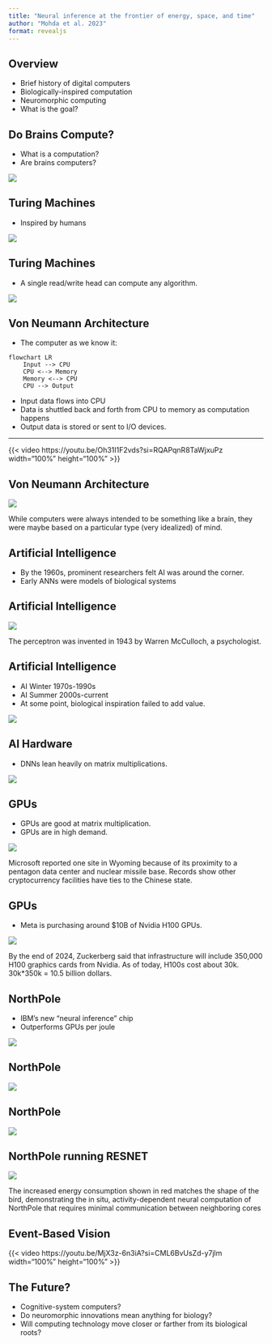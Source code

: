 ```yaml
---
title: "Neural inference at the frontier of energy, space, and time"
author: "Mohda et al. 2023"
format: revealjs
---
```


## Overview
- Brief history of digital computers
- Biologically-inspired computation
- Neuromorphic computing
- What is the goal?

## Do Brains Compute?
- What is a computation?
- Are brains computers?

![](spike_excite_snnTorch.gif)

## Turing Machines
- Inspired by humans

![](human_computers.jpg)

## Turing Machines
- A single read/write head can compute any algorithm.

![](Turing_Machine_Model_Davey_2012.jpg)

## Von Neumann Architecture
- The computer as we know it:
```mermaid
flowchart LR
    Input --> CPU
    CPU <--> Memory
    Memory <--> CPU
    CPU --> Output
```

- Input data flows into CPU 
- Data is shuttled back and forth from CPU to memory as computation happens 
- Output data is stored or sent to I/O devices.

---

{{< video https://youtu.be/Oh31I1F2vds?si=RQAPqnR8TaWjxuPz width="100%" height="100%" >}}

## Von Neumann Architecture
![](computer_system_bus.png)

:::{.notes}
While computers were always intended to be something like a brain, they were maybe based on a particular type (very idealized) of mind.
:::

## Artificial Intelligence
- By the 1960s, prominent researchers felt AI was around the corner.
- Early ANNs were models of biological systems

## Artificial Intelligence

![](perceptron_schematic_big.png)

:::{.notes}
The perceptron was invented in 1943 by Warren McCulloch, a psychologist.
:::

## Artificial Intelligence
- AI Winter 1970s-1990s
- AI Summer 2000s-current
- At some point, biological inspiration failed to add value.

![](perceptron_simple.png)

## AI Hardware
- DNNs lean heavily on matrix multiplications.

![](ann.png)

## GPUs
- GPUs are good at matrix multiplication.
- GPUs are in high demand.

![](wyoming_bitcoin_mine.png)

:::{.notes}
Microsoft reported one site in Wyoming because of its proximity to a pentagon data center and nuclear missile base. Records show other cryptocurrency facilities have ties to the Chinese state.
:::

## GPUs
- Meta is purchasing around $10B of Nvidia H100 GPUs.


![](h100.png)

:::{.notes}
By the end of 2024, Zuckerberg said that infrastructure will include 350,000 H100 graphics cards from Nvidia. As of today, H100s cost about 30k. 30k*350k = 10.5 billion dollars.
:::

## NorthPole
- IBM's new "neural inference" chip
- Outperforms GPUs per joule

![](northpole_frames_per_joule.png)

## NorthPole

![](gpu_cpu_northpole.png)


## NorthPole

![](northpole-arch.png)

## NorthPole running RESNET

![](northpole_resnet.png)

:::{.notes}
The increased energy consumption shown in red matches the shape of the bird,
demonstrating the in situ, activity-dependent neural computation of NorthPole that requires minimal
communication between neighboring cores
:::

## Event-Based Vision

{{< video https://youtu.be/MjX3z-6n3iA?si=CML6BvUsZd-y7jlm width="100%" height="100%" >}}

## The Future?
- Cognitive-system computers?
- Do neuromorphic innovations mean anything for biology?
- Will computing technology move closer or farther from its biological roots?